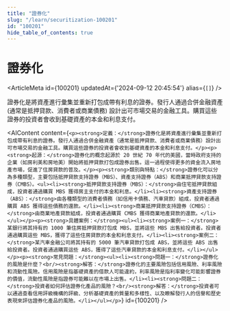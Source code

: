 ```yaml
---
title: "證券化"
slug: "/learn/securitization-100201"
id: "100201"
hide_table_of_contents: true
---
```



# 證券化

<ArticleMeta id={100201} updatedAt={'2024-09-12 20:45:54'} alias={`[]`} />
<div className='border-solid border-b border-t-0 my-4 border-[var(--ifm-color-gray-300)]' />

證券化是將資產進行彙集並重新打包成帶有利息的證券。發行人通過合併金融資產 (通常是抵押貸款、消費者或商業債務) 設計出可市場交易的金融工具。購買這些證券的投資者會收到基礎資產的本金和利息支付。

<AIContent content={`<p><strong>定義：</strong>證券化是將資產進行彙集並重新打包成帶有利息的證券。發行人通過合併金融資產（通常是抵押貸款、消費者或商業債務）設計出可市場交易的金融工具。購買這些證券的投資者會收到基礎資產的本金和利息支付。</p><p><strong>起源：</strong>證券化的概念起源於 20 世紀 70 年代的美國，當時政府支持的企業（如房利美和房地美）開始將抵押貸款打包成證券出售。這一過程使得更多的資金流入房地產市場，促進了住房貸款的普及。</p><p><strong>類別與特點：</strong>證券化可以分為多種類型，主要包括抵押貸款支持證券（MBS）、資產支持證券（ABS）和商業抵押貸款支持證券（CMBS）。<ul><li><strong>抵押貸款支持證券（MBS）：</strong>由住宅抵押貸款組成，投資者通過購買 MBS 獲得房主支付的本金和利息。</li><li><strong>資產支持證券（ABS）：</strong>由各種類型的消費者債務（如信用卡債務、汽車貸款）組成，投資者通過購買 ABS 獲得這些債務的還款。</li><li><strong>商業抵押貸款支持證券（CMBS）：</strong>由商業地產貸款組成，投資者通過購買 CMBS 獲得商業地產貸款的還款。</li></ul></p><p><strong>具體案例：</strong><ul><li><strong>案例一：</strong>某銀行將其持有的 1000 筆住房抵押貸款打包成 MBS，並將這些 MBS 出售給投資者。投資者通過購買這些 MBS，獲得了這些住房貸款的本金和利息支付。</li><li><strong>案例二：</strong>某汽車金融公司將其持有的 5000 筆汽車貸款打包成 ABS，並將這些 ABS 出售給投資者。投資者通過購買這些 ABS，獲得了這些汽車貸款的本金和利息支付。</li></ul></p><p><strong>常見問題：</strong><ul><li><strong>問題一：</strong>證券化的風險是什麼？<br/><strong>解答：</strong>證券化的主要風險包括信用風險、利率風險和流動性風險。信用風險是指基礎資產的借款人可能違約，利率風險是指利率變化可能影響證券的價值，流動性風險是指證券可能難以在市場上出售。</li><li><strong>問題二：</strong>投資者如何評估證券化產品的風險？<br/><strong>解答：</strong>投資者可以通過查看信用評級機構的評級、分析基礎資產的質量和多樣性、以及瞭解發行人的信譽和歷史表現來評估證券化產品的風險。</li></ul></p>`} id={100201} />
